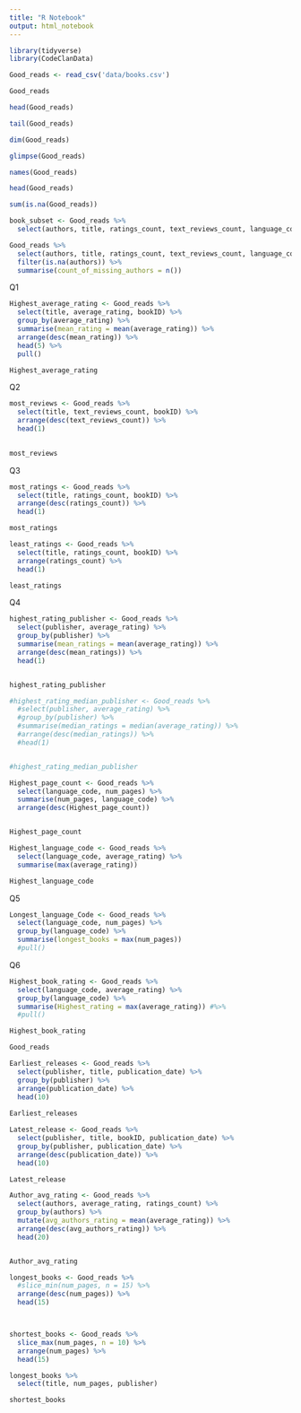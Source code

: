 ```yaml
---
title: "R Notebook"
output: html_notebook
---
```

```r
library(tidyverse)
library(CodeClanData)
```

```r
Good_reads <- read_csv('data/books.csv')

Good_reads
```

```r
head(Good_reads)

tail(Good_reads)

dim(Good_reads)

glimpse(Good_reads)

names(Good_reads)

head(Good_reads)

sum(is.na(Good_reads))
```

```r
book_subset <- Good_reads %>% 
  select(authors, title, ratings_count, text_reviews_count, language_code, publisher, bookID)
```

```r
Good_reads %>% 
  select(authors, title, ratings_count, text_reviews_count, language_code, publisher) %>% 
  filter(is.na(authors)) %>% 
  summarise(count_of_missing_authors = n())
```
Q1
```r
Highest_average_rating <- Good_reads %>% 
  select(title, average_rating, bookID) %>%
  group_by(average_rating) %>% 
  summarise(mean_rating = mean(average_rating)) %>% 
  arrange(desc(mean_rating)) %>% 
  head(5) %>% 
  pull()

Highest_average_rating
```
Q2
```r
most_reviews <- Good_reads %>% 
  select(title, text_reviews_count, bookID) %>% 
  arrange(desc(text_reviews_count)) %>% 
  head(1) 
  

most_reviews
```
Q3
```r
most_ratings <- Good_reads %>% 
  select(title, ratings_count, bookID) %>% 
  arrange(desc(ratings_count)) %>% 
  head(1)

most_ratings
```

```r
least_ratings <- Good_reads %>% 
  select(title, ratings_count, bookID) %>% 
  arrange(ratings_count) %>% 
  head(1)

least_ratings
```
Q4
```r
highest_rating_publisher <- Good_reads %>% 
  select(publisher, average_rating) %>% 
  group_by(publisher) %>% 
  summarise(mean_ratings = mean(average_rating)) %>% 
  arrange(desc(mean_ratings)) %>% 
  head(1)


highest_rating_publisher
```

```r
#highest_rating_median_publisher <- Good_reads %>% 
  #select(publisher, average_rating) %>% 
  #group_by(publisher) %>% 
  #summarise(median_ratings = median(average_rating)) %>% 
  #arrange(desc(median_ratings)) %>% 
  #head(1)


#highest_rating_median_publisher
```

```r
Highest_page_count <- Good_reads %>% 
  select(language_code, num_pages) %>% 
  summarise(num_pages, language_code) %>% 
  arrange(desc(Highest_page_count))


Highest_page_count
```

```r
Highest_language_code <- Good_reads %>% 
  select(language_code, average_rating) %>% 
  summarise(max(average_rating)) 

Highest_language_code  
```
Q5
```r
Longest_language_Code <- Good_reads %>% 
  select(language_code, num_pages) %>% 
  group_by(language_code) %>% 
  summarise(longest_books = max(num_pages)) 
  #pull()

```
Q6
```r
Highest_book_rating <- Good_reads %>% 
  select(language_code, average_rating) %>% 
  group_by(language_code) %>% 
  summarise(Highest_rating = max(average_rating)) #%>% 
  #pull()

Highest_book_rating
```

```r
Good_reads
```

```r
Earliest_releases <- Good_reads %>% 
  select(publisher, title, publication_date) %>% 
  group_by(publisher) %>% 
  arrange(publication_date) %>% 
  head(10)
  
Earliest_releases
```

```r
Latest_release <- Good_reads %>% 
  select(publisher, title, bookID, publication_date) %>% 
  group_by(publisher, publication_date) %>% 
  arrange(desc(publication_date)) %>% 
  head(10)

Latest_release
```

```r
Author_avg_rating <- Good_reads %>% 
  select(authors, average_rating, ratings_count) %>% 
  group_by(authors) %>% 
  mutate(avg_authors_rating = mean(average_rating)) %>% 
  arrange(desc(avg_authors_rating)) %>% 
  head(20)


Author_avg_rating
```

```r

longest_books <- Good_reads %>% 
  #slice_min(num_pages, n = 15) %>% 
  arrange(desc(num_pages)) %>% 
  head(15)



shortest_books <- Good_reads %>% 
  slice_max(num_pages, n = 10) %>% 
  arrange(num_pages) %>% 
  head(15)
```

```r
longest_books %>% 
  select(title, num_pages, publisher)

shortest_books
```

```r

```


